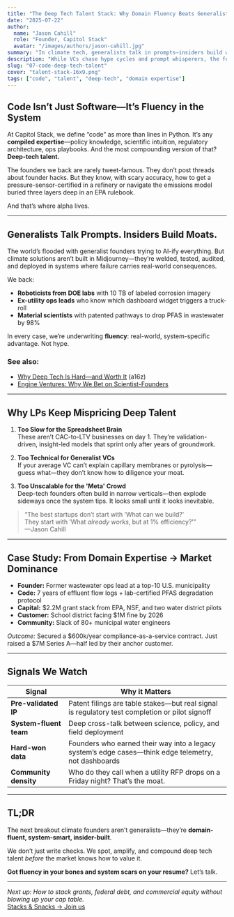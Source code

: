```yaml
---
title: "The Deep Tech Talent Stack: Why Domain Fluency Beats Generalist Hype"
date: "2025-07-22"
author:
  name: "Jason Cahill"
  role: "Founder, Capitol Stack"
  avatar: "/images/authors/jason-cahill.jpg"
summary: "In climate tech, generalists talk in prompts—insiders build with sensor logs, PhD stacks, and hard-won systems fluency. Here’s why deep-tech talent is still the most mispriced asset class."
description: "While VCs chase hype cycles and prompt whisperers, the founders solving real climate bottlenecks are domain-heavy, IP-rich, and fluent in how systems actually work. Deep-tech talent isn’t niche—it’s the new alpha."
slug: "07-code-deep-tech-talent"
cover: "talent-stack-16x9.png"
tags: ["code", "talent", "deep-tech", "domain expertise"]
---
```


## Code Isn’t Just Software—It’s Fluency in the System

At Capitol Stack, we define “code” as more than lines in Python. It’s any **compiled expertise**—policy knowledge, scientific intuition, regulatory architecture, ops playbooks. And the most compounding version of that? **Deep-tech talent.**

The founders we back are rarely tweet-famous. They don’t post threads about founder hacks. But they know, with scary accuracy, how to get a pressure-sensor-certified in a refinery or navigate the emissions model buried three layers deep in an EPA rulebook.

And that’s where alpha lives.

---

## Generalists Talk Prompts. Insiders Build Moats.

The world’s flooded with generalist founders trying to AI-ify everything. But climate solutions aren’t built in Midjourney—they’re welded, tested, audited, and deployed in systems where failure carries real-world consequences.

We back:
- **Roboticists from DOE labs** with 10 TB of labeled corrosion imagery
- **Ex-utility ops leads** who know which dashboard widget triggers a truck-roll
- **Material scientists** with patented pathways to drop PFAS in wastewater by 98%

In every case, we’re underwriting **fluency**: real-world, system-specific advantage. Not hype.

### See also:
- [Why Deep Tech Is Hard—and Worth It](https://a16z.com/2020/02/18/why-deep-tech-is-hard-and-worth-it/) (a16z)
- [Engine Ventures: Why We Bet on Scientist-Founders](https://www.engine.xyz/blog/why-we-bet-on-scientist-founders)

---

## Why LPs Keep Mispricing Deep Talent

1. **Too Slow for the Spreadsheet Brain**  
   These aren’t CAC-to-LTV businesses on day 1. They’re validation-driven, insight-led models that sprint only after years of groundwork.

2. **Too Technical for Generalist VCs**  
   If your average VC can’t explain capillary membranes or pyrolysis—guess what—they don’t know how to diligence your moat.

3. **Too Unscalable for the 'Meta' Crowd**  
   Deep-tech founders often build in narrow verticals—then explode sideways once the system tips. It looks small until it looks inevitable.

> “The best startups don’t start with ‘What can we build?’  
>  They start with ‘What *already works*, but at 1% efficiency?’”  
>  —Jason Cahill

---

## Case Study: From Domain Expertise → Market Dominance

- **Founder:** Former wastewater ops lead at a top-10 U.S. municipality
- **Code:** 7 years of effluent flow logs + lab-certified PFAS degradation protocol
- **Capital:** $2.2M grant stack from EPA, NSF, and two water district pilots
- **Customer:** School district facing $1M fine by 2026
- **Community:** Slack of 80+ municipal water engineers

*Outcome:* Secured a $600k/year compliance-as-a-service contract. Just raised a $7M Series A—half led by their anchor customer.

---

## Signals We Watch

| Signal | Why it Matters |
|--------|----------------|
| **Pre-validated IP** | Patent filings are table stakes—but real signal is regulatory test completion or pilot signoff |
| **System-fluent team** | Deep cross-talk between science, policy, and field deployment |
| **Hard-won data** | Founders who earned their way into a legacy system’s edge cases—think edge telemetry, not dashboards |
| **Community density** | Who do they call when a utility RFP drops on a Friday night? That’s the moat. |

---

## TL;DR

The next breakout climate founders aren’t generalists—they’re **domain-fluent, system-smart, insider-built**.

We don’t just write checks. We spot, amplify, and compound deep tech talent *before* the market knows how to value it.

**Got fluency in your bones and system scars on your resume?** Let’s talk.

---

*Next up: How to stack grants, federal debt, and commercial equity without blowing up your cap table.*  
[Stacks & Snacks → Join us](https://capitolstack.vc/contact)
